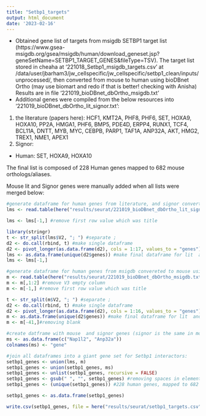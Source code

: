 ```yaml
---
title: "Setbp1_targets"
output: html_document
date: '2023-02-16'
---
```


* Obtained gene list of targets from msigdb SETBP1 target list (https://www.gsea-msigdb.org/gsea/msigdb/human/download_geneset.jsp?geneSetName=SETBP1_TARGET_GENES&fileType=TSV). The target list stored in cheaha at '221018_Setbp1_msigdb_targets.csv' at /data/user/jbarham3/jw_cellspecific/jw_cellspecific/setbp1_clean/inputs/unprocessed/, then converted from mouse to human using bioDBnet Ortho (may use biomart and redo if that is better! checking with Anisha) Results are in file '221019_bioDBnet_dbOrtho_msigdb.txt'
* Additional genes were compiled from the below resources into '221019_bioDBnet_dbOrtho_lit_signor.txt':
1. the literature (papers here): HCF1, KMT2A, PHF8, PHF6, SET, HOXA9, HOXA10, PP2A, HMGA1, PHF6, BMP5, PDE4D, ERPP4, RUNX1, TCF4, BCL11A, DNTT, MYB, MYC, CEBPB, PARP1, TAF1A, ANP32A, AKT, HMG2, TREX1, NME1, APEX1
2. Signor:
* Human: SET, HOXA9, HOXA10

The final list is composed of 228 Human genes mapped to 682 mouse orthologs/aliases.

Mouse lit and Signor genes were manually added when all lists were merged below:
```r
#generate dataframe for human genes from literature, and signor converted to mouse using bioDBnet (INCLUDING SYNONYMS)
lms <- read.table(here("results/seurat/221019_bioDBnet_dbOrtho_lit_signor.txt"), sep = "\t")

lms <- lms[-1,] #remove first row value which was title

library(stringr)
t <- str_split(lms$V2, "; ") #separate ; 
d2 <- do.call(rbind, t) #make single dataframe
d2 <- pivot_longer(as.data.frame(d2), cols = 1:17, values_to = "genes") #rearrange to pivot longer
lms <- as.data.frame(unique(d2$genes)) #make final dataframe for lit  and signor mouse symbols
lms <- lms[-1,]

#generate dataframe for human genes from msigdb convereted to mouse using bioDBnnet (INCLUDING SYNONYMS)
m <- read.table(here("results/seurat/221019_bioDBnet_dbOrtho_msigdb.txt"), sep = "\t")
m <- m[,1:2] #remove V3 empty column
m <- m[-1,] #remove first row value which was title

t <- str_split(m$V2, "; ") #separate ; 
d2 <- do.call(rbind, t) #make single dataframe
d2 <- pivot_longer(as.data.frame(d2), cols = 1:16, values_to = "genes") #rearrange to pivot longer
m <- as.data.frame(unique(d2$genes)) #make final dataframe for lit  and signor mouse symbols
m <- m[-41,]#removing blank

#create datframe with mouse  and signor genes (signor is the same in mouse as it is in human):
ms <- as.data.frame(c("Nap1l2", "Anp32a"))
colnames(ms) <- "gene"

#join all dataframes into a giant gene set for Setbp1 interactors:
setbp1_genes <- union(lms, m)
setbp1_genes <- union(setbp1_genes, ms)
setbp1_genes <- unlist(setbp1_genes, recursive = FALSE)
setbp1_genes <- gsub(" ", "", setbp1_genes) #removing spaces in elements of vector list
setbp1_genes <- (unique(setbp1_genes)) #228 human genes, mapped to 682 human aliases

setbp1_genes <- as.data.frame(setbp1_genes)

write.csv(setbp1_genes, file = here("results/seurat/setbp1_targets.csv")) #written out once then commented out 
```
